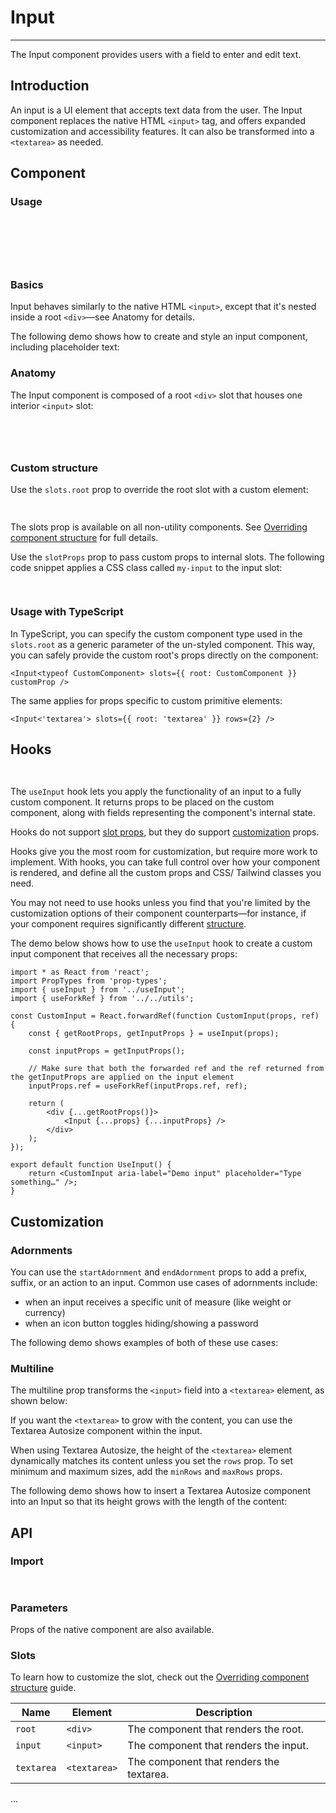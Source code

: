 
<Meta title="Inputs/Input" />

# Input

---

The Input component provides users with a field to enter and edit text.

## Introduction

An input is a UI element that accepts text data from the user. The Input component replaces the native HTML `<input>` tag, and offers expanded customization and accessibility features. It can also be transformed into a `<textarea>` as needed.

<Canvas sourceState="hidden" of={SelectDefaultStories.Primary} />

## Component

### Usage

```jsx
import { Input } from '../Input';

export default function MyApp() {
    return <Input />;
}
```

### Basics

Input behaves similarly to the native HTML `<input>`, except that it's nested inside a root `<div>`—see Anatomy for details.

The following demo shows how to create and style an input component, including placeholder text:

<Canvas sourceState="hidden" of={SelectDefaultStories.Primary} />

### Anatomy

The Input component is composed of a root `<div>` slot that houses one interior `<input>` slot:

```jsx
<div>
    <input />
</div>
```

### Custom structure

Use the `slots.root` prop to override the root slot with a custom element:

```jsx
<Input slots={{ root: 'aside', input: CustomInput }} />
```

The slots prop is available on all non-utility components. See [Overriding component structure](?path=/docs/docs-intro--docs#overriding-component-structure) for full details.

Use the `slotProps` prop to pass custom props to internal slots. The following code snippet applies a CSS class called `my-input` to the input slot:

```jsx
<Input slotProps={{ input: { className: 'my-input' } }} />
```

### Usage with TypeScript

In TypeScript, you can specify the custom component type used in the `slots.root` as a generic parameter of the un-styled component. This way, you can safely provide the custom root's props directly on the component:

```tsx
<Input<typeof CustomComponent> slots={{ root: CustomComponent }} customProp />
```

The same applies for props specific to custom primitive elements:

```tsx
<Input<'textarea'> slots={{ root: 'textarea' }} rows={2} />
```

## Hooks

```jsx
import { useInput } from '../useInput';
```

The `useInput` hook lets you apply the functionality of an input to a fully custom component. It returns props to be placed on the custom component, along with fields representing the component's internal state.

Hooks do not support [slot props](?path=/docs/docs-intro--docs#the-slotprops-prop), but they do support [customization](#customization) props.

Hooks give you the most room for customization, but require more work to implement. With hooks, you can take full control over how your component is rendered, and define all the custom props and CSS/ Tailwind classes you need.

You may not need to use hooks unless you find that you're limited by the customization options of their component counterparts—for instance, if your component requires significantly different [structure](#anatomy).

The demo below shows how to use the `useInput` hook to create a custom input component that receives all the necessary props:

```tsx
import * as React from 'react';
import PropTypes from 'prop-types';
import { useInput } from '../useInput';
import { useForkRef } from '../../utils';

const CustomInput = React.forwardRef(function CustomInput(props, ref) {
    const { getRootProps, getInputProps } = useInput(props);

    const inputProps = getInputProps();

    // Make sure that both the forwarded ref and the ref returned from the getInputProps are applied on the input element
    inputProps.ref = useForkRef(inputProps.ref, ref);

    return (
        <div {...getRootProps()}>
            <Input {...props} {...inputProps} />
        </div>
    );
});

export default function UseInput() {
    return <CustomInput aria-label="Demo input" placeholder="Type something…" />;
}
```

## Customization

### Adornments

You can use the `startAdornment` and `endAdornment` props to add a prefix, suffix, or an action to an input. Common use cases of adornments include:

-   when an input receives a specific unit of measure (like weight or currency)
-   when an icon button toggles hiding/showing a password

The following demo shows examples of both of these use cases:

<Canvas sourceState="hidden" of={SelectDefaultStories.Primary} />

### Multiline

The multiline prop transforms the `<input>` field into a `<textarea>` element, as shown below:

<Canvas sourceState="shown" of={SelectDefaultStories.Primary} />

If you want the `<textarea>` to grow with the content, you can use the Textarea Autosize component within the input.

When using Textarea Autosize, the height of the `<textarea>` element dynamically matches its content unless you set the `rows` prop. To set minimum and maximum sizes, add the `minRows` and `maxRows` props.

The following demo shows how to insert a Textarea Autosize component into an Input so that its height grows with the length of the content:

<Canvas sourceState="shown" of={SelectDefaultStories.Primary} />

## API

### Import

```jsx
import { Input } from '../Input';
```

### Parameters

Props of the native component are also available.

<ArgTypes of={Input} />

### Slots

To learn how to customize the slot, check out the [Overriding component structure](?path=/docs/docs-intro--docs#overriding-component-structure) guide.

| Name       | Element      | Description                              |
| ---------- | ------------ | ---------------------------------------- |
| `root`     | `<div>`      | The component that renders the root.     |
| `input`    | `<input>`    | The component that renders the input.    |
| `textarea` | `<textarea>` | The component that renders the textarea. |

...
